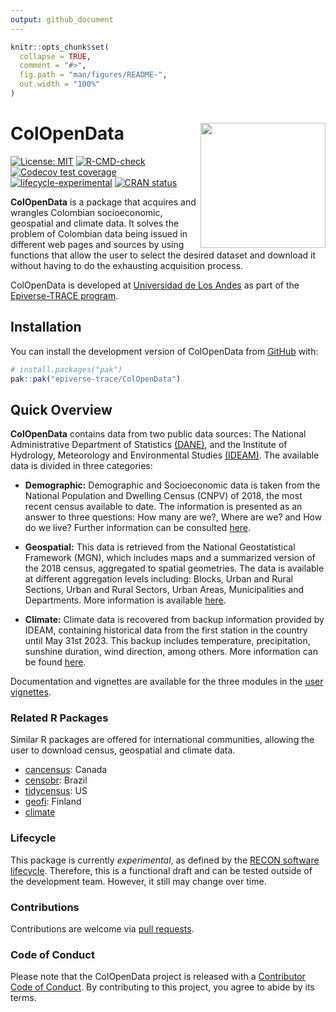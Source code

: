 ```yaml
---
output: github_document
---
```


<!-- README.md is generated from README.Rmd. Please edit that file. -->
<!-- The code to render this README is stored in .github/workflows/render-readme.yaml -->
<!-- Variables marked with double curly braces will be transformed beforehand: -->
<!-- `packagename` is extracted from the DESCRIPTION file -->
<!-- `gh_repo` is extracted via a special environment variable in GitHub Actions -->


```r
knitr::opts_chunk$set(
  collapse = TRUE,
  comment = "#>",
  fig.path = "man/figures/README-",
  out.width = "100%"
)
```

# ColOpenData <img src="man/figures/logo.svg" align="right" width="200" />

<!-- badges: start -->

[![License:
MIT](https://img.shields.io/badge/License-MIT-yellow.svg)](https://opensource.org/license/mit/)
[![R-CMD-check](https://github.com/epiverse-trace/ColOpenData/actions/workflows/R-CMD-check.yaml/badge.svg)](https://github.com/epiverse-trace/ColOpenData/actions/workflows/R-CMD-check.yaml)
[![Codecov test
coverage](https://codecov.io/gh/epiverse-trace/ColOpenData/branch/main/graph/badge.svg)](https://app.codecov.io/gh/epiverse-trace/ColOpenData?branch=main)
[![lifecycle-experimental](https://raw.githubusercontent.com/reconverse/reconverse.github.io/master/images/badge-experimental.svg)](https://www.reconverse.org/lifecycle.html#experimental)
[![CRAN status](https://www.r-pkg.org/badges/version/ColOpenData)](https://CRAN.R-project.org/package=ColOpenData)
<!-- badges: end -->

**ColOpenData** is a package that acquires and wrangles
Colombian socioeconomic, geospatial and climate data. It solves the
problem of Colombian data being issued in different web pages and sources
by using functions that allow the user to select the desired
dataset and download it without having to do the exhausting acquisition
process.

ColOpenData is developed at [Universidad de Los
Andes](https://uniandes.edu.co/) as part of the [Epiverse-TRACE
program](https://data.org/initiatives/epiverse/).

## Installation

You can install the development version of ColOpenData from
[GitHub](https://github.com/) with:

``` r
# install.packages("pak")
pak::pak("epiverse-trace/ColOpenData")
```
## Quick Overview

**ColOpenData** contains data from two public data sources: The National 
Administrative Department of Statistics 
[(DANE)](https://www.dane.gov.co/index.php/en/), and the Institute of Hydrology,
Meteorology and Environmental Studies [(IDEAM)]( http://www.ideam.gov.co/). 
The available data is divided in three categories: 

- **Demographic:** Demographic and Socioeconomic data is taken from the National Population and Dwelling Census (CNPV) of 2018, the most recent census available to date. The information is presented as an answer to three questions: How many are we?, Where are we? and How do we live? Further information can be consulted [here](https://www.dane.gov.co/index.php/estadisticas-por-tema/demografia-y-poblacion/censo-nacional-de-poblacion-y-vivenda-2018).

- **Geospatial:** This data is retrieved from the National Geostatistical Framework (MGN), which includes maps and a summarized version of the 2018 census, aggregated to spatial geometries. The data is available at different aggregation levels including: Blocks, Urban and Rural Sections, Urban and Rural Sectors, Urban Areas, Municipalities and Departments. More information is available [here](https://www.dane.gov.co/index.php/actualidad-dane/5454-el-dane-actualizo-el-marco-geoestadistico-nacional-a-2018).

- **Climate:** Climate data is recovered from backup information provided by IDEAM, containing historical data from the first station in the country until May 31st 2023. This backup includes temperature, precipitation, sunshine duration, wind direction, among others. More information can be found [here](http://www.ideam.gov.co/).

Documentation and vignettes are available for the three modules in the [user vignettes](https://epiverse-trace.github.io/ColOpenData/).

### Related R Packages

Similar R packages are offered for international communities, allowing the user to download census, geospatial and climate data.

- [cancensus](https://mountainmath.github.io/cancensus/): Canada
- [censobr](https://ipeagit.github.io/censobr/): Brazil
- [tidycensus](https://walker-data.com/tidycensus/): US
- [geofi](https://ropengov.github.io/geofi/): Finland
- [climate](https://bczernecki.github.io/climate/)

### Lifecycle

This package is currently *experimental*, as defined by the [RECON software
lifecycle](https://www.reconverse.org/lifecycle.html). Therefore, this is 
a functional draft and can be tested outside of the development team. However, 
it still may change over time.

### Contributions

Contributions are welcome via [pull
requests](https://github.com/ColOpenData/pulls).

### Code of Conduct

Please note that the ColOpenData project is released with a [Contributor
Code of
Conduct](https://github.com/epiverse-trace/.github/blob/main/CODE_OF_CONDUCT.md).
By contributing to this project, you agree to abide by its terms.
